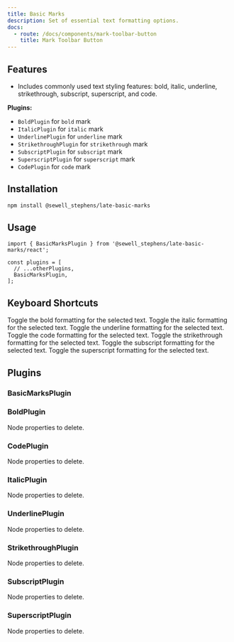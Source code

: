 ```yaml
---
title: Basic Marks
description: Set of essential text formatting options.
docs:
  - route: /docs/components/mark-toolbar-button
    title: Mark Toolbar Button
---
```


<ComponentPreview name="playground-demo" id="basicnodes" />

<PackageInfo>

## Features

- Includes commonly used text styling features: bold, italic, underline, strikethrough, subscript, superscript, and code.

</PackageInfo>

**Plugins:**

- `BoldPlugin` for `bold` mark
- `ItalicPlugin` for `italic` mark
- `UnderlinePlugin` for `underline` mark
- `StrikethroughPlugin` for `strikethrough` mark
- `SubscriptPlugin` for `subscript` mark
- `SuperscriptPlugin` for `superscript` mark
- `CodePlugin` for `code` mark

## Installation

```bash
npm install @sewell_stephens/late-basic-marks
```

## Usage

```tsx
import { BasicMarksPlugin } from '@sewell_stephens/late-basic-marks/react';

const plugins = [
  // ...otherPlugins,
  BasicMarksPlugin,
];
```

## Keyboard Shortcuts

<KeyTable>
  <KeyTableItem hotkey="Cmd + B">
    Toggle the bold formatting for the selected text.
  </KeyTableItem>
  <KeyTableItem hotkey="Cmd + I">
    Toggle the italic formatting for the selected text.
  </KeyTableItem>
  <KeyTableItem hotkey="Cmd + U">
    Toggle the underline formatting for the selected text.
  </KeyTableItem>
  <KeyTableItem hotkey="Cmd + E">
    Toggle the code formatting for the selected text.
  </KeyTableItem>
  <KeyTableItem hotkey="Cmd + Shift + X">
    Toggle the strikethrough formatting for the selected text.
  </KeyTableItem>
  <KeyTableItem hotkey="Cmd + ,">
    Toggle the subscript formatting for the selected text.
  </KeyTableItem>
  <KeyTableItem hotkey="Cmd + .">
    Toggle the superscript formatting for the selected text.
  </KeyTableItem>
</KeyTable>

## Plugins

### BasicMarksPlugin

### BoldPlugin

<APIOptions>
<APIItem name="clear" type="string | string[]" optional>
Node properties to delete.

</APIItem>
</APIOptions>

### CodePlugin

<APIOptions>
<APIItem name="clear" type="string | string[]" optional>
Node properties to delete.

</APIItem>
</APIOptions>

### ItalicPlugin

<APIOptions>
<APIItem name="clear" type="string | string[]" optional>
Node properties to delete.

</APIItem>
</APIOptions>

### UnderlinePlugin

<APIOptions>
<APIItem name="clear" type="string | string[]" optional>
Node properties to delete.

</APIItem>
</APIOptions>

### StrikethroughPlugin

<APIOptions>
<APIItem name="clear" type="string | string[]" optional>
Node properties to delete.

</APIItem>
</APIOptions>

### SubscriptPlugin

<APIOptions>
<APIItem name="clear" type="string | string[]" optional>
Node properties to delete.

</APIItem>
</APIOptions>

### SuperscriptPlugin

<APIOptions>
<APIItem name="clear" type="string | string[]" optional>
Node properties to delete.

</APIItem>
</APIOptions>